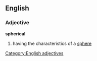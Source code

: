 ==English==
===Adjective===
[[Category:English adjectives]]
'''spherical'''
#having the characteristics of a [[sphere]]
